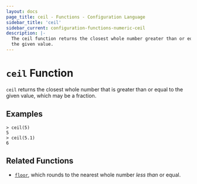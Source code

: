 ```yaml
---
layout: docs
page_title: ceil - Functions - Configuration Language
sidebar_title: 'ceil'
sidebar_current: configuration-functions-numeric-ceil
description: |-
  The ceil function returns the closest whole number greater than or equal to
  the given value.
---
```


# `ceil` Function

`ceil` returns the closest whole number that is greater than or equal to the
given value, which may be a fraction.

## Examples

```text
> ceil(5)
5
> ceil(5.1)
6
```

## Related Functions

- [`floor`](./floor), which rounds to the nearest whole number _less than_
  or equal.
